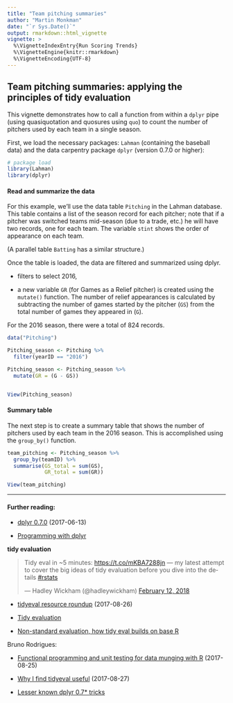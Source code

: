 ```yaml
---
title: "Team pitching summaries"
author: "Martin Monkman"
date: "`r Sys.Date()`"
output: rmarkdown::html_vignette
vignette: >
  %\VignetteIndexEntry{Run Scoring Trends}
  %\VignetteEngine{knitr::rmarkdown}
  %\VignetteEncoding{UTF-8}
---
```


## Team pitching summaries: applying the principles of tidy evaluation


This vignette demonstrates how to call a function from within a `dplyr` pipe (using quasiquotation and quosures using `quo`) to count the number of pitchers used by each team in a single season.

First, we load the necessary packages: `Lahman` (containing the baseball data) and the data carpentry package `dplyr` (version 0.7.0 or higher):


```r

# package load 
library(Lahman)
library(dplyr)

```

#### Read and summarize the data

For this example, we'll use the data table `Pitching` in the Lahman database. This table contains a list of the season record for each pitcher; note that if a pitcher was switched teams mid-season (due to a trade, etc.) he will have two records, one for each team. The variable `stint` shows the order of appearance on each team.

(A parallel table `Batting` has a similar structure.)


Once the table is loaded, the data are filtered and summarized using dplyr.

 - filters to select 2016,
 
 - a new variable `GR` (for Games as a Relief pitcher) is created using the `mutate()` function.  The number of relief appearances is calculated by subtracting the number of games started by the pitcher (`GS`) from the total number of games they appeared in (`G`).

For the 2016 season, there were a total of 824 records.


```r


data("Pitching")

Pitching_season <- Pitching %>%
  filter(yearID == "2016")

Pitching_season <- Pitching_season %>%
  mutate(GR = (G - GS))


View(Pitching_season)


```

#### Summary table

The next step is to create a summary table that shows the number of pitchers used by each team in the 2016 season. This is accomplished using the `group_by()` function.

```r

team_pitching <- Pitching_season %>%
  group_by(teamID) %>%
  summarise(GS_total = sum(GS), 
            GR_total = sum(GR))

View(team_pitching)

```





***


#### Further reading:

* [dplyr 0.7.0](https://blog.rstudio.com/2017/06/13/dplyr-0-7-0/) (2017-06-13)

* [Programming with dplyr](http://dplyr.tidyverse.org/articles/programming.html)


**tidy evaluation**

<blockquote class="twitter-tweet" data-lang="en"><p lang="en" dir="ltr">Tidy eval in ~5 minutes: <a href="https://t.co/mKBA7288jn">https://t.co/mKBA7288jn</a> — my latest attempt to cover the big ideas of tidy evaluation before you dive into the details <a href="https://twitter.com/hashtag/rstats?src=hash&amp;ref_src=twsrc%5Etfw">#rstats</a></p>&mdash; Hadley Wickham (@hadleywickham) <a href="https://twitter.com/hadleywickham/status/963147362410508288?ref_src=twsrc%5Etfw">February 12, 2018</a></blockquote>
<script async src="https://platform.twitter.com/widgets.js" charset="utf-8"></script>


* [tidyeval resource roundup](https://maraaverick.rbind.io/2017/08/tidyeval-resource-roundup/) (2017-08-26)

* [Tidy evaluation](https://cran.r-project.org/web/packages/rlang/vignettes/tidy-evaluation.html)

* [Non-standard evaluation, how tidy eval builds on base R](https://edwinth.github.io/blog/nse/)


Bruno Rodrigues:

* [Functional programming and unit testing for data munging with R](https://b-rodrigues.github.io/fput/) (2017-08-25)

* [Why I find tidyeval useful](http://www.brodrigues.co/blog/2017-08-27-why_tidyeval/) (2017-08-27)

* [Lesser known dplyr 0.7* tricks](http://www.brodrigues.co/blog/2017-06-19-dplyr-0-70-tutorial/)


